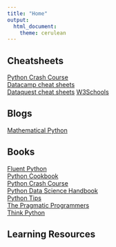 ```yaml
---
title: "Home"
output: 
  html_document: 
    theme: cerulean
---
```

    

## Cheatsheets
[Python Crash Course](https://ehmatthes.github.io/pcc/cheatsheets/README.html)       
[Datacamp cheat sheets](https://www.datacamp.com/community/data-science-cheatsheets?page=3)   
[Dataquest cheat sheets](https://sinxloud.com/python-cheat-sheet-beginner-advanced/)
[W3Schools](https://www.w3schools.com/python/python_ref_dictionary.asp)

## Blogs
[Mathematical Python](https://www.math.ubc.ca/~pwalls/math-python/)

## Books
  
[Fluent Python](https://evanli.github.io/programming-book-3/Python/Fluent%20Python.pdf)   
[Python Cookbook](https://d.cxcore.net/Python/Python_Cookbook_3rd_Edition.pdf)    
[Python Crash Course](https://www.programmer-books.com/wp-content/uploads/2018/06/Python%20Crash%20Course%20-%20A%20Hands-On,%20Project-Based%20Introduction%20to%20Programming.pdf)    
[Python Data Science Handbook](https://jakevdp.github.io/PythonDataScienceHandbook/)    
[Python Tips](https://book.pythontips.com/en/latest/enumerate.html)    
[The Pragmatic Programmers](https://medium.com/pragmatic-programmers)   
[Think Python](http://greenteapress.com/thinkpython/html/index.html)    


## Learning Resources
